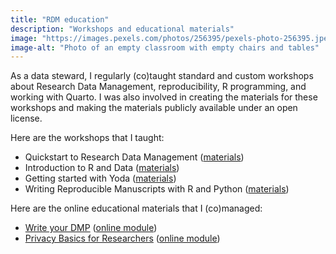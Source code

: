 ```yaml
---
title: "RDM education"
description: "Workshops and educational materials"
image: "https://images.pexels.com/photos/256395/pexels-photo-256395.jpeg"
image-alt: "Photo of an empty classroom with empty chairs and tables"
---
```


As a data steward, I regularly (co)taught standard and custom workshops about Research Data Management, reproducibility, R programming, and working with Quarto. I was also involved in creating the materials for these workshops and making the materials publicly available under an open license.

Here are the workshops that I taught:

- Quickstart to Research Data Management ([materials](https://doi.org/10.5281/zenodo.7152332))
- Introduction to R and Data ([materials](https://utrechtuniversity.github.io/workshop-introduction-to-R-and-data/))
- Getting started with Yoda ([materials](https://doi.org/10.5281/zenodo.10785359))
- Writing Reproducible Manuscripts with R and Python ([materials](https://utrechtuniversity.github.io/workshop-reproducible-manuscripts/))

Here are the online educational materials that I (co)managed:

- [Write your DMP](https://www.uu.nl/en/research/research-data-management/training-workshops/online-training-learn-to-write-your-dmp) ([online module](https://doi.org/10.5281/zenodo.15426403))
- [Privacy Basics for Researchers](https://www.uu.nl/en/research/research-data-management/workshops/privacy-basics-online-training) ([online module](https://doi.org/10.5281/zenodo.7930571))
